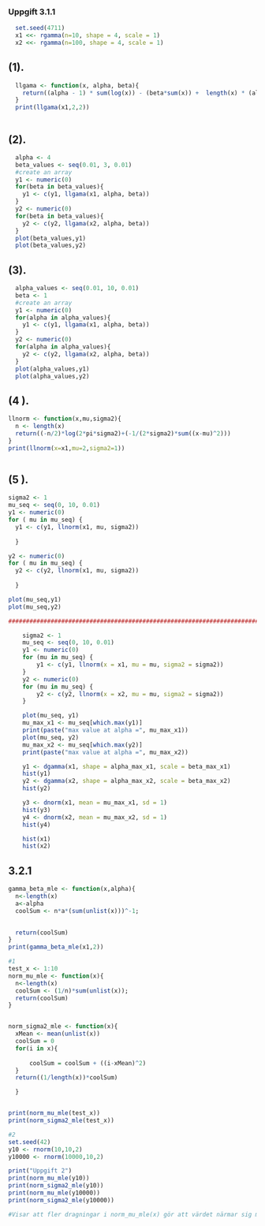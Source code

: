 ### Uppgift 3.1.1

```r
  set.seed(4711)
  x1 <<- rgamma(n=10, shape = 4, scale = 1)
  x2 <<- rgamma(n=100, shape = 4, scale = 1)

```

## (1).
```r
  
  llgama <- function(x, alpha, beta){
    return((alpha - 1) * sum(log(x)) - (beta*sum(x)) +  length(x) * (alpha * log(beta) - lgamma(alpha)))
  }
  print(llgama(x1,2,2))
  

```
## (2).

```r
  alpha <- 4
  beta_values <- seq(0.01, 3, 0.01)
  #create an array
  y1 <- numeric(0)
  for(beta in beta_values){
    y1 <- c(y1, llgama(x1, alpha, beta))
  }
  y2 <- numeric(0)
  for(beta in beta_values){
    y2 <- c(y2, llgama(x2, alpha, beta))
  }
  plot(beta_values,y1)
  plot(beta_values,y2)


```

## (3).

```r
  alpha_values <- seq(0.01, 10, 0.01)
  beta <- 1
  #create an array
  y1 <- numeric(0)
  for(alpha in alpha_values){
    y1 <- c(y1, llgama(x1, alpha, beta))
  }
  y2 <- numeric(0)
  for(alpha in alpha_values){
    y2 <- c(y2, llgama(x2, alpha, beta))
  }
  plot(alpha_values,y1)
  plot(alpha_values,y2)


```
## (4 ).

```r
llnorm <- function(x,mu,sigma2){
  n <- length(x)
  return((-n/2)*log(2*pi*sigma2)+(-1/(2*sigma2)*sum((x-mu)^2)))
}
print(llnorm(x=x1,mu=2,sigma2=1))



```

## (5 ).

```r
sigma2 <- 1
mu_seq <- seq(0, 10, 0.01)
y1 <- numeric(0)
for ( mu in mu_seq) {
  y1 <- c(y1, llnorm(x1, mu, sigma2))
  
  }

y2 <- numeric(0)
for ( mu in mu_seq) {
  y2 <- c(y2, llnorm(x1, mu, sigma2))
  
  }

plot(mu_seq,y1)
plot(mu_seq,y2)

############################################################################################################################################################################
```

```r
    sigma2 <- 1
    mu_seq <- seq(0, 10, 0.01)
    y1 <- numeric(0)
    for (mu in mu_seq) {
        y1 <- c(y1, llnorm(x = x1, mu = mu, sigma2 = sigma2))
    }
    y2 <- numeric(0)
    for (mu in mu_seq) {
        y2 <- c(y2, llnorm(x = x2, mu = mu, sigma2 = sigma2))
    }
```
```r
    plot(mu_seq, y1)
    mu_max_x1 <- mu_seq[which.max(y1)]
    print(paste("max value at alpha =", mu_max_x1))
    plot(mu_seq, y2)
    mu_max_x2 <- mu_seq[which.max(y2)]
    print(paste("max value at alpha =", mu_max_x2))
```
```r
    y1 <- dgamma(x1, shape = alpha_max_x1, scale = beta_max_x1)
    hist(y1)
    y2 <- dgamma(x2, shape = alpha_max_x2, scale = beta_max_x2)
    hist(y2)

    y3 <- dnorm(x1, mean = mu_max_x1, sd = 1)
    hist(y3)
    y4 <- dnorm(x2, mean = mu_max_x2, sd = 1)
    hist(y4)

    hist(x1)
    hist(x2)
```
## 3.2.1
```r
gamma_beta_mle <- function(x,alpha){
  n<-length(x)
  a<-alpha
  coolSum <- n*a*(sum(unlist(x)))^-1;
  

  return(coolSum)
}
print(gamma_beta_mle(x1,2))

```
```r
#1
test_x <- 1:10
norm_mu_mle <- function(x){
  n<-length(x)
  coolSum <- (1/n)*sum(unlist(x));
  return(coolSum)
}


norm_sigma2_mle <- function(x){
  xMean <- mean(unlist(x))
  coolSum = 0
  for(i in x){
      
      coolSum = coolSum + ((i-xMean)^2)
  }
  return((1/length(x))*coolSum)

  }


print(norm_mu_mle(test_x))
print(norm_sigma2_mle(test_x))

#2 
set.seed(42)
y10 <- rnorm(10,10,2)
y10000 <- rnorm(10000,10,2)

print("Uppgift 2")
print(norm_mu_mle(y10))
print(norm_sigma2_mle(y10))
print(norm_mu_mle(y10000))
print(norm_sigma2_mle(y10000))

#Visar att fler dragningar i norm_mu_mle(x) gör att värdet närmar sig medelvärdet/variansen
```
